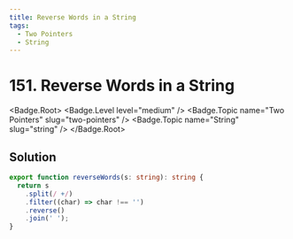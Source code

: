 ```yaml
---
title: Reverse Words in a String
tags:
  - Two Pointers
  - String
---
```


# 151. Reverse Words in a String

<Badge.Root>
  <Badge.Level level="medium" />
  <Badge.Topic name="Two Pointers" slug="two-pointers" />
  <Badge.Topic name="String" slug="string" />
</Badge.Root>

## Solution

```typescript filename="solution.ts" copy
export function reverseWords(s: string): string {
  return s
    .split(/ +/)
    .filter((char) => char !== '')
    .reverse()
    .join(' ');
}
```

<ProblemLink
  codingSite="leetcode"
  href="https://leetcode.com/problems/reverse-words-in-a-string/"
  title="Reverse Words in a String"
/>
